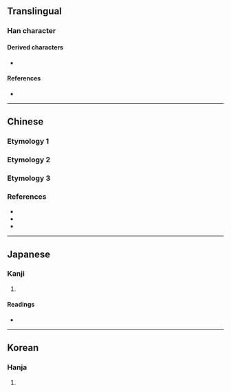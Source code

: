 {{also|艹}}
{{character info}}
==Translingual==

===Han character===
{{Han char|rn=25|rad=卜|as=02|sn=4|four=11220|canj=LMY|ids=⿲一丨⺊}}

====Derived characters====
* {{l|mul|[[𥐫]], [[𨥑]], [[㐀]], [[𥄕]], [[𦭝]], [[羐]], [[雈]], [[𪓔]], [[𡖂]], [[羋]], [[芈]], [[𠇎]], [[𢇅]], [[𨳡]], [[哶]]}}

====References====
* {{Han ref|kx=0157.270|dkj=02777|dj=0361.160|hdz=10092.020|uh=535D|ud=21341}}

----

==Chinese==

===Etymology 1===
{{zh-see|礦|rocsv}}

===Etymology 2===
{{zh-see|卵|v}}

===Etymology 3===
{{zh-see|丱|v}}

===References===
* {{R:twedu|A02873-005}}
* {{R:twedu|A00453-002-1}}
* {{R:twedu|B00008-001}}

----

==Japanese==

===Kanji===
{{ja-kanji|grade=|rs=卜02}}

# {{rfdef|ja|sort=卜02}}

====Readings====
* {{ja-readings|on=かん, こう, おう|kun=あげまき, いとけない, あらがね}}

----

==Korean==

===Hanja===
{{ko-hanja|hangeul=[[관]], [[굉]], [[항]]|rv=gwan, goeng, hang|mr=kwan, koeng, hang}}

# {{rfdef|ko|sort=卜02}}